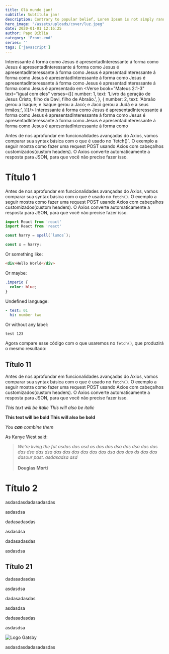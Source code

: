 ```yaml
---
title: Olá mundo jan!
subtitle: Subtítulo jan!
description: Contrary to popular belief, Lorem Ipsum is not simply random text. It has roots in a piece of classical Latin literature from 45 BC, making it over 2000 years old.
hero_image: "/assets/uploads/cover/luz.jpeg"
date: 2020-01-01 12:16:25
author: Papo Bíblia
category: 'Front-end'
series: ''
tags: ['javascript']
---
```



Interessante á forma como Jesus é apresentadInteressante á forma como Jesus é apresentadInteressante á forma como Jesus é apresentadInteressante á forma como Jesus é apresentadInteressante á forma como Jesus é apresentadInteressante á forma como Jesus é apresentadInteressante á forma como Jesus é apresentadInteressante á forma como Jesus é apresentado em <Verse book="Mateus 2:1-3" text="igual com eles" verses={[{
    number: 1,
    text: 'Livro da geração de Jesus Cristo, filho de Davi, filho de Abraão.',
  },
  {
    number: 2,
    text: 'Abraão gerou a Isaque; e Isaque gerou a Jacó; e Jacó gerou a Judá e a seus irmãos;',
  }]}/> Interessante á forma como Jesus é apresentadInteressante á forma como Jesus é apresentadInteressante á forma como Jesus é apresentadInteressante á forma como Jesus é apresentadInteressante á forma como Jesus é apresentadInteressante á forma como

<Alert
  type="success"
  message="Note: If the Tooltip is wrapping a functional component, ensure that the functional component accepts a ref using forwardRef."
/>

<Alert
  type="error"
  message="Note: If the Tooltip is wrapping a functional component, ensure that the functional component accepts a ref using forwardRef."
/>

<Alert
  type="warning"
  message="Note: If the Tooltip is wrapping a functional component, ensure that the functional component accepts a ref using forwardRef."
/>

<Alert
  type="info"
  message="Note: If the Tooltip is wrapping a functional component, ensure that the functional component accepts a ref using forwardRef."
/>

<p>
Antes de nos aprofundar em funcionalidades avançadas do Axios, vamos comparar sua syntax básica com o que é usado no `fetch()`. O exemplo a seguir mostra como fazer uma request POST usando Axios com cabeçalhos customizados(custom headers). O Axios converte automaticamente a resposta para JSON, para que você não precise fazer isso.
</p>

# Título 1

Antes de nos aprofundar em funcionalidades avançadas do Axios, vamos comparar sua syntax básica com o que é usado no `fetch()`. O exemplo a seguir mostra como fazer uma request POST usando Axios com cabeçalhos customizados(custom headers). O Axios converte automaticamente a resposta para JSON, para que você não precise fazer isso.

```jsx
import React from 'react'
import React from 'react'
```

```javascript
const harry = spell(`lumos`);

const x = harry;
```

Or something like:

```html
<div>Hello World</div>
```

Or maybe:

```css
.imperio {
  color: blue;
}
```

Undefined language:

```yaml
- test: 01
  hi: number two
```

Or without any label:

```
test 123
```

Agora compare esse código com o que usaremos no `fetch()`, que produzirá o mesmo resultado:

## Título 11

Antes de nos aprofundar em funcionalidades avançadas do Axios, vamos comparar sua syntax básica com o que é usado no `fetch()`. O exemplo a seguir mostra como fazer uma request POST usando Axios com cabeçalhos customizados(custom headers). O Axios converte automaticamente a resposta para JSON, para que você não precise fazer isso.

*This text will be italic*
_This will also be italic_

**This text will be bold**
__This will also be bold__

_You **can** combine them_

As Kanye West said:

> *We're living the fut asdas das asd as das das dsa das dsa das das das dsa das dsa das das das das das das dsa das das ds das das dasour past. asdasadsa asd*<br/><br/>**Douglas Morti**

# Título 2

asdasdasdadasadasdas

asdasdsa

dadasadasdas

asdasdsa

dadasadasdas

asdasdsa

## Título 21

dadasadasdas

asdasdsa

dadasadasdas

asdasdsa

dadasadasdas

asdasdsa

![Logo Gatsby](/assets/uploads/posts/luz.jpeg)

asdasdasdadasadasdas

